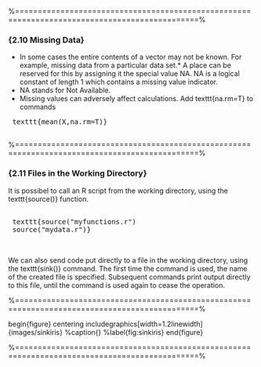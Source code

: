  %==============================================================================================%
 
### {2.10 Missing Data}
 
*  In some cases the entire contents of a vector may not be known. For example, missing data
 from a particular data set.*  A place can be reserved for this by assigning it the special value
 NA.
 NA is a logical constant of length 1 which contains a missing value indicator.
 *  NA stands
 for Not Available.
*  Missing values can adversely affect calculations. Add texttt{na.rm=T} to commands
 
 <pre>
 texttt{mean(X,na.rm=T)}
 </pre>
<p>
 
 
 %==============================================================================================%
 
 
### {2.11 Files in the Working Directory}
 It is possibel to call an R script from the working directory, using the texttt{source()} function.
 <pre>
 
 texttt{source("myfunctions.r")
 source("mydata.r")}
 
 </pre>
<p> 
 We can also send code put directly to a file in the working directory, using the texttt{sink()}
 command. The first time the command is used, the name of the created file is specified.
 Subsequent commands print output directly to this file, until the command is used again to
 cease the operation.
 
 %==============================================================================================%
 
 begin{figure}
 centering
 includegraphics[width=1.2linewidth]{images/sinkiris}
 %caption{}
 %label{fig:sinkiris}
 end{figure}
 
 

 %==============================================================================================%
